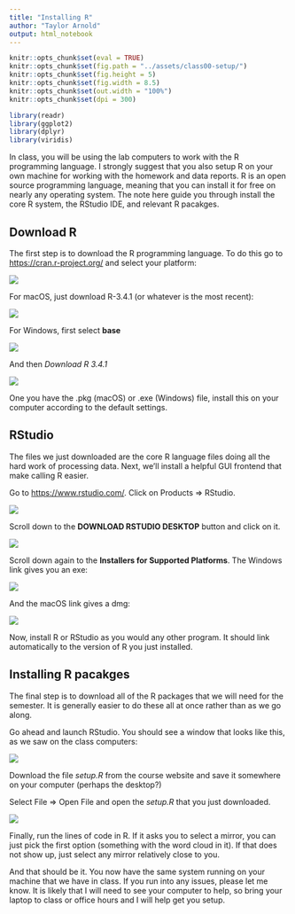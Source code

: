 ```yaml
---
title: "Installing R"
author: "Taylor Arnold"
output: html_notebook
---
```


```r
knitr::opts_chunk$set(eval = TRUE)
knitr::opts_chunk$set(fig.path = "../assets/class00-setup/")
knitr::opts_chunk$set(fig.height = 5)
knitr::opts_chunk$set(fig.width = 8.5)
knitr::opts_chunk$set(out.width = "100%")
knitr::opts_chunk$set(dpi = 300)
```

```r
library(readr)
library(ggplot2)
library(dplyr)
library(viridis)
```

In class, you will be using the lab computers to work with
the R programming language. I strongly suggest that you also
setup R on your own machine for working with the homework and
data reports. R is an open source programming language, meaning
that you can install it for free on nearly any operating system.
The note here guide you through install the core R system, the
RStudio IDE, and relevant R pacakges.

## Download R

The first step is to download the R programming language. To do
this go to [https://cran.r-project.org/](https://cran.r-project.org/)
and select your platform:

![](../assets/img/cran01.jpeg)

For macOS, just download R-3.4.1 (or whatever is the most recent):

![](../assets/img/cran02.jpeg)

For Windows, first select **base**

![](../assets/img/cran03.jpeg)

And then *Download R 3.4.1*

![](../assets/img/cran04.jpeg)

One you have the .pkg (macOS) or .exe (Windows) file,
install this on your computer according to the default
settings.

## RStudio

The files we just downloaded are the core R language files
doing all the hard work of processing data. Next, we'll
install a helpful GUI frontend that make calling R easier.

Go to [https://www.rstudio.com/](https://www.rstudio.com/).
Click on Products => RStudio.

![](../assets/img/rstudio01.jpeg)

Scroll down to the **DOWNLOAD RSTUDIO DESKTOP** button
and click on it.

![](../assets/img/rstudio02.jpeg)

Scroll down again to the **Installers for Supported Platforms**.
The Windows link gives you an exe:

![](../assets/img/rstudio03.jpeg)

And the macOS link gives a dmg:

![](../assets/img/rstudio04.jpeg)

Now, install R or RStudio as you would any other program. It
should link automatically to the version of R you just
installed.

## Installing R pacakges

The final step is to download all of the R packages that we will
need for the semester. It is generally easier to do these all at
once rather than as we go along.

Go ahead and launch RStudio. You should see a window that looks like
this, as we saw on the class computers:

![](../assets/img/r-interface-2016.png)

Download the file *setup.R* from the course website and save
it somewhere on your computer (perhaps the desktop?)

Select File => Open File and open the *setup.R* that you just
downloaded.

![](../assets/img/rstudio05.jpeg)

Finally, run the lines of code in R. If it asks you to select a
mirror, you can just pick the first option (something with the
word cloud in it). If that does not show up, just select any
mirror relatively close to you.

And that should be it. You now have the same system running on
your machine that we have in class. If you run into any issues,
please let me know. It is likely that I will need to see your
computer to help, so bring your laptop to class or office hours
and I will help get you setup.



